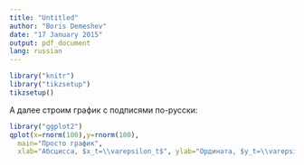 ```yaml
---
title: "Untitled"
author: "Boris Demeshev"
date: "17 January 2015"
output: pdf_document
lang: russian
---
```


```r
library("knitr")
library("tikzsetup")
tikzsetup()
```

А далее строим график с подписями по-русски:
```r
library("ggplot2")
qplot(x=rnorm(100),y=rnorm(100),
  main="Просто график",
  xlab="Абсцисса, $x_t=\\varepsilon_t$", ylab="Ордината, $y_t=\\varepsilon_t$" )
```

